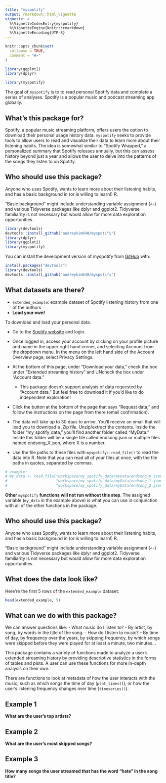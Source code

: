 ```yaml
---
title: "myspotify"
output: rmarkdown::html_vignette
vignette: >
  %\VignetteIndexEntry{myspotify}
  %\VignetteEngine{knitr::rmarkdown}
  %\VignetteEncoding{UTF-8}
---
```


```r
knitr::opts_chunk$set(
  collapse = TRUE,
  comment = "#>"
)

library(ggplot2)
library(dplyr)
```

```r
library(myspotify)
```

The goal of `myspotify` is to to read personal Spotify data and complete a series of analyses. Spotify is a popular music and podcast streaming app globally.

## What's this package for?

Spotify, a popular music streaming platform, offers users the option to download their personal usage history data. `myspotify` seeks to provide tools to allow users to read and visualize their data to learn more about their listening habits. The idea is somewhat similar to "Spotify Wrapped," a personalized summary that Spotify releases annually, but this can assess history beyond just a year and allows the user to delve into the patterns of the songs they listen to on Spotify.

## Who should use this package?

Anyone who uses Spotify, wants to learn more about their listening habits, and has a basic background in (or is willing to learn!) R.

“Basic background” might include understanding variable assignment (`<-`) and various Tidyverse packages like dplyr and ggplot2. Tidyverse familiarity is not necessary but would allow for more data exploration opportunities.


```r
library(devtools)
devtools::install_github("audreykim640/myspotify")
library(dplyr)
library(ggplot2)
library(myspotify)
```


You can install the development version of myspotify from [GitHub](https://github.com/) with:

``` r
install.packages("devtools")
library(devtools)
devtools::install_github("audreykim640/myspotify")
```

## What datasets are there?

-   `extended_example`: example dataset of Spotify listening history from one of the authors
-  **Load your own!**

To download and load your personal data:

-   Go to the [Spotify website](http://spotify.com) and login.

-   Once logged in, access your account by clicking on your profile picture and name in the upper right hand corner, and selecting Account from the dropdown menu. In the menu on the left hand side of the Account Overview page, select Privacy Settings.

-   At the bottom of this page, under "Download your data," check the box under "Extended streaming history" and UNcheck the box under "Account data."

    -   This package doesn't support analysis of data requested by "Account data." But feel free to download it if you'd like to do independent exploration!

-   Click the button at the bottom of the page that says "Request data," and follow the instructions on the page from there (email confirmation).

-   The data will take up to 30 days to arrive. You'll receive an email that will lead you to download a .Zip file. Unzip/extract the contents. Inside the folder "my_spotify_data," you'll find another folder called "MyData." Inside this folder will be a single file called endsong.json or multiple files named endsong_X.json, where X is a number.

-   Use the file paths to these files with `myspotify::read_file()` to read the data into R. Note that you can read all of your files at once, with the file paths in quotes, separated by commas.

```r
# example:
# my_data <- read_file("workspace/my_spotify_data/myData/endsong_0.json",
#                      "workspace/my_spotify_data/myData/endsong_1.json",
#                      "workspace/my_spotify_data/myData/endsong_2.json")
```

**Other** `myspotify` **functions will not run without this step**. The assigned variable (`my_data` in the example above) is what you can use in conjunction with all of the other functions in the package.

## Who should use this package?

Anyone who uses Spotify, wants to learn more about their listening habits, and has a basic background in (or is willing to learn!) R.

"Basic background" might include understanding variable assignment (`<-`) and various Tidyverse packages like dplyr and ggplot2. Tidyverse familiarity is not necessary but would allow for more data exploration opportunities.

## What does the data look like?

Here're the first 5 rows of the `extended_example` dataset:

```r
head(extended_example, 5)
```

## What can we do with this package?

We can answer questions like: - What music do I listen to? - By artist, by song, by words in the title of the song. - How do I listen to music? - By time of day, by frequency over the years, by skipping frequency, by which songs were skipped before they were played for at least a minute, two minutes...

This package contains a variety of functions made to analyze a user's extended streaming history by providing descriptive statistics in the forms of tables and plots. A user can use these functions for more in-depth analysis on their own.

There are functions to look at metadata of how the user interacts with the music, such as which songs the time of day (`plot_times()`), or how the user's listening frequency changes over time (`timeseries()`).

## Example 1

**What are the user's top artists?**

## Example 2

**What are the user's most skipped songs?**

## Example 3

**How many songs the user streamed that has the word "hate" in the song title?**
